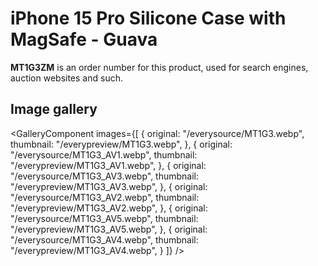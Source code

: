 
# iPhone 15 Pro Silicone Case with MagSafe - Guava

<Callout type='info' emoji='👉🏻'>**MT1G3ZM** is an order number for this product, used for search engines, auction websites and such.</Callout>

## Image gallery

<GalleryComponent
    images={[
      {
        original: "/everysource/MT1G3.webp",
        thumbnail: "/everypreview/MT1G3.webp",
      },
      {
        original: "/everysource/MT1G3_AV1.webp",
        thumbnail: "/everypreview/MT1G3_AV1.webp",
      },
      {
        original: "/everysource/MT1G3_AV3.webp",
        thumbnail: "/everypreview/MT1G3_AV3.webp",
      },
      {
        original: "/everysource/MT1G3_AV2.webp",
        thumbnail: "/everypreview/MT1G3_AV2.webp",
      },
      {
        original: "/everysource/MT1G3_AV5.webp",
        thumbnail: "/everypreview/MT1G3_AV5.webp",
      },
      {
        original: "/everysource/MT1G3_AV4.webp",
        thumbnail: "/everypreview/MT1G3_AV4.webp",
      }
    ]}
  />

